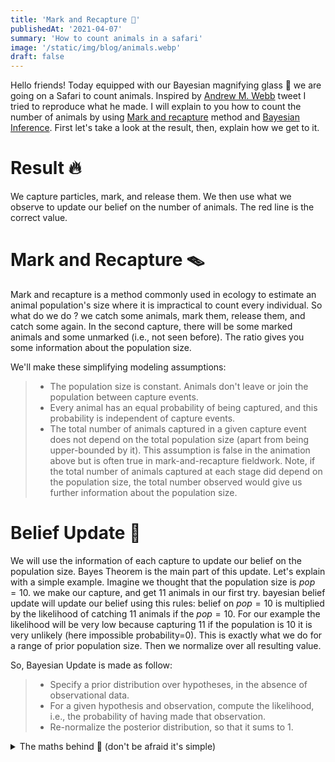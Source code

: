 ```yaml
---
title: 'Mark and Recapture 🦘'
publishedAt: '2021-04-07'
summary: 'How to count animals in a safari'
image: '/static/img/blog/animals.webp'
draft: false
---
```


<MathSpace />

Hello friends! Today equipped with our Bayesian magnifying glass 🔎 we are going on a Safari to count animals. Inspired by [Andrew M. Webb](https://twitter.com/AndrewM_Webb/status/1212673397106388992) tweet I tried to reproduce what he made. I will explain to you how to count the number of animals by using [Mark and recapture](https://en.wikipedia.org/wiki/Mark_and_recapture) method and [Bayesian Inference](https://en.wikipedia.org/wiki/Bayesian_inference). First let's take a look at the result, then, explain how we get to it.

# Result 🔥

We capture particles, mark, and release them. We then use what we observe to update our belief on the number of animals. The red line is the correct value.

<MarkRecapture />

# Mark and Recapture 🪤

Mark and recapture is a method commonly used in ecology to estimate an animal population's size where it is impractical to count every individual. So what do we do ? we catch some animals, mark them, release them, and catch some again. In the second capture, there will be some marked animals and some unmarked (i.e., not seen before). The ratio gives you some information about the population size.

We'll make these simplifying modeling assumptions:

> * The population size is constant. Animals don't leave or join the population between capture events.
> * Every animal has an equal probability of being captured, and this probability is independent of capture events.
> * The total number of animals captured in a given capture event does not depend on the total population size (apart from being upper-bounded by it). This assumption is false in the animation above but is often true in mark-and-recapture fieldwork. Note, if the total number of animals captured at each stage did depend on the population size, the total number observed would give us further information about the population size.

# Belief Update 🤔 

We will use the information of each capture to update our belief on the population size. Bayes Theorem is the main part of this update. Let's explain with a simple example. Imagine we thought that the population size is $pop=10$. we make our capture, and get 11 animals in our first try. bayesian belief update will update our belief using this rules: belief on $pop=10$ is multiplied by the likelihood of catching 11 animals if the $pop=10$. For our example the likelihood will be very low because capturing 11 if the population is 10 it is very unlikely (here impossible probability=0). This is exactly what we do for a range of prior population size. Then we normalize over all resulting value.

So, Bayesian Update is made as follow:

> * Specify a prior distribution over hypotheses, in the absence of observational data.
> * For a given hypothesis and observation, compute the likelihood, i.e., the probability of having made that observation.
> * Re-normalize the posterior distribution, so that it sums to 1.

<details>
<summary>The maths behind 🧮 (don't be afraid it's simple)</summary>

<div className="text-center">
$\small{\mathbb{P}(H \mid O) \propto \mathbb{P}(O \mid H) \mathbb{P}(O)}$
</div>

If we let O stand for an observation, and H for a hypothesis. In our case it will look like :

<div className="text-center">
$\scriptsize{\mathbb{P}(X=pop \mid cap_{new}=k, cap_{already}=n) \propto \underbrace{\mathbb{P}(cap_{new}=k \mid X=k, cap_{already}=n)}_{\text{likelihood}} \underbrace{\mathbb{P}(X=pop \mid cap_{already}=n)}_{\text{prior}}}$
</div>

Where $cap_{new}$ is the number of new animals and $cap_{already}$ stand for the number of animals that we have already capture.

$\small{\mathbb{P}(cap_{new}=k \mid X=k, cap_{already}=n)}$ follow a [hypergeometric distribution](https://en.wikipedia.org/wiki/Hypergeometric_distribution).

</details>
